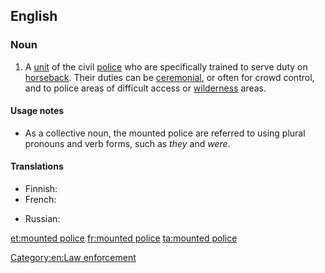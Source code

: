 ==English==
{{wikipedia}}

===Noun===
{{en-noun|-}}

# A [[unit]] of the civil [[police]] who are specifically trained to serve duty on [[horseback#Adverb|horseback]]. Their duties can be [[ceremonial]], or often for crowd control, and to police areas of difficult access or [[wilderness]] areas.

====Usage notes====
* As a collective noun, the mounted police are referred to using plural pronouns and verb forms, such as ''they'' and ''were''.

====Translations====
{{trans-top|unit of the civil police}}
* Finnish: {{t+|fi|ratsupoliisi}}
* French: {{t+|fr|police montée|f}}
{{trans-mid}}
* Russian: {{t|ru|конная полиция|f|alt=ко́нная поли́ция}}
{{trans-bottom}}

[[Category:en:Law enforcement]]

[[et:mounted police]]
[[fr:mounted police]]
[[ta:mounted police]]